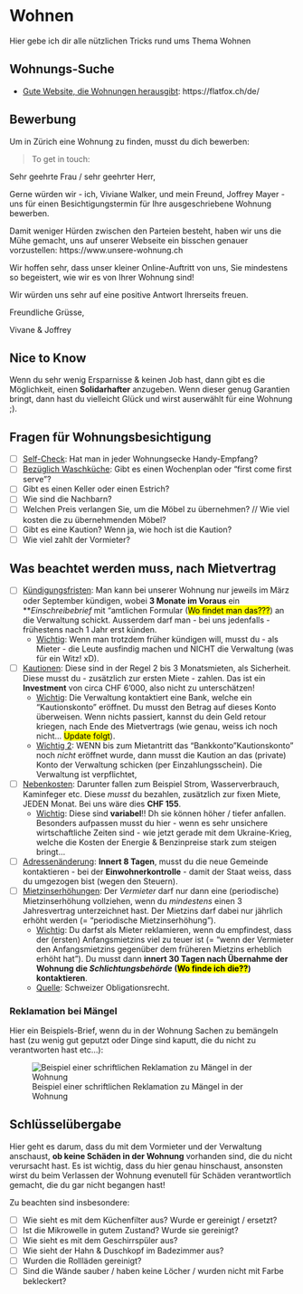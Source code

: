 # Wohnen

Hier gebe ich dir alle nützlichen Tricks rund ums Thema Wohnen

## Wohnungs-Suche

- <u>Gute Website, die Wohnungen herausgibt</u>: https://flatfox.ch/de/

## Bewerbung

Um in Zürich eine Wohnung zu finden, musst du dich bewerben:


> To get in touch: 

Sehr geehrte Frau / sehr geehrter Herr,

Gerne würden wir - ich, Viviane Walker, und mein Freund, Joffrey Mayer - uns für einen Besichtigungstermin für Ihre ausgeschriebene Wohnung bewerben. 

Damit weniger Hürden zwischen den Parteien besteht, haben wir uns die Mühe gemacht, uns auf unserer Webseite ein bisschen genauer vorzustellen: https://www.unsere-wohnung.ch

Wir hoffen sehr, dass unser kleiner Online-Auftritt von uns, Sie mindestens so begeistert, wie wir es von Ihrer Wohnung sind!

Wir würden uns sehr auf eine positive Antwort Ihrerseits freuen.

Freundliche Grüsse,

Vivane & Joffrey

## Nice to Know

Wenn du sehr wenig Ersparnisse & keinen Job hast, dann gibt es die Möglichkeit, einen **Solidarhafter** anzugeben. Wenn dieser genug Garantien bringt, dann hast du vielleicht Glück und wirst auserwählt für eine Wohnung ;).

## Fragen für Wohnungsbesichtigung

- [ ] <u>Self-Check</u>: Hat man in jeder Wohnungsecke Handy-Empfang?
- [ ] <u>Bezüglich Waschküche</u>: Gibt es einen Wochenplan oder "first come first serve"?
- [ ] Gibt es einen Keller oder einen Estrich?
- [ ] Wie sind die Nachbarn?
- [ ] Welchen Preis verlangen Sie, um die Möbel zu übernehmen? // Wie viel kosten die zu übernehmenden Möbel?
- [ ] Gibt es eine Kaution? Wenn ja, wie hoch ist die Kaution?
- [ ] Wie viel zahlt der Vormieter?

## Was beachtet werden muss, nach Mietvertrag

- [ ] <u>Kündigungsfristen</u>: Man kann bei unserer Wohnung nur jeweils im März oder September kündigen, wobei **3 Monate im Voraus** ein **_Einschreibebrief_ mit "amtlichen Formular (<mark>Wo findet man das???</mark>) an die Verwaltung schickt. Ausserdem darf man - bei uns jedenfalls - frühestens nach 1 Jahr erst künden. 
  - <u>Wichtig</u>: Wenn man trotzdem früher kündigen will, musst du - als Mieter - die Leute ausfindig machen und NICHT die Verwaltung (was für ein Witz! xD).
- [ ] <u>Kautionen</u>: Diese sind in der Regel 2 bis 3 Monatsmieten, als Sicherheit. Diese musst du - zusätzlich zur ersten Miete - zahlen. Das ist ein **Investment** von circa CHF 6'000, also nicht zu unterschätzen!
  - <u>Wichtig</u>: Die Verwaltung kontaktiert eine Bank, welche ein "Kautionskonto" eröffnet. Du musst den Betrag auf dieses Konto überweisen. Wenn nichts passiert, kannst du dein Geld retour kriegen, nach Ende des Mietvertrags (wie genau, weiss ich noch nicht... <mark>Update folgt</mark>). 
  - <u>Wichtig 2</u>: WENN bis zum Mietantritt das "Bankkonto"Kautionskonto" noch _nicht_ eröffnet wurde, dann musst die Kaution an das (private) Konto der Verwaltung schicken (per Einzahlungsschein). Die Verwaltung ist verpflichtet, 
- [ ] <u>Nebenkosten</u>: Darunter fallen zum Beispiel Strom, Wasserverbrauch, Kaminfeger etc. Diese _musst_ du bezahlen, zusätzlich zur fixen Miete, JEDEN Monat. Bei uns wäre dies **CHF 155**. 
  - <u>Wichtig</u>: Diese sind **variabel**!! Dh sie können höher / tiefer anfallen. Besonders aufpassen musst du hier - wenn es sehr unsichere wirtschaftliche Zeiten sind - wie jetzt gerade mit dem Ukraine-Krieg, welche die Kosten der Energie & Benzinpreise stark zum steigen bringt...
- [ ] <u>Adressenänderung</u>: **Innert 8 Tagen**, musst du die neue Gemeinde kontaktieren - bei der **Einwohnerkontrolle** - damit der Staat weiss, dass du umgezogen bist (wegen den Steuern). 
- [ ] <u>Mietzinserhöhungen</u>: Der _Vermieter_ darf nur dann eine (periodische) Mietzinserhöhung vollziehen, wenn du _mindestens_ einen 3 Jahresvertrag unterzeichnet hast. Der Mietzins darf dabei nur jährlich erhöht werden (= "periodische Mietzinserhöhung"). 
  - <u>Wichtig</u>: Du darfst als Mieter reklamieren, wenn du empfindest, dass der (ersten) Anfangsmietzins viel zu teuer ist (= "wenn der Vermieter den Anfangsmietzins gegenüber dem früheren Mietzins erheblich erhöht hat"). Du musst dann **innert 30 Tagen nach Übernahme der Wohnung die _Schlichtungsbehörde_ (<mark>Wo finde ich die??</mark>) kontaktieren**.
  - <u>Quelle</u>: Schweizer Obligationsrecht.
  
### Reklamation bei Mängel

Hier ein Beispiels-Brief, wenn du in der Wohnung Sachen zu bemängeln hast (zu wenig gut geputzt oder Dinge sind kaputt, die du nicht zu verantworten hast etc...):

![Beispiel einer schriftlichen Reklamation zu Mängel in der Wohnung](docs/bilder/wohnen/mangel-in-wohnung.jpeg)

## Schlüsselübergabe

Hier geht es darum, dass du mit dem Vormieter und der Verwaltung anschaust, **ob keine Schäden in der Wohnung** vorhanden sind, die du nicht verursacht hast. Es ist wichtig, dass du hier genau hinschaust, ansonsten wirst du beim Verlassen der Wohnung evenutell für Schäden verantwortlich gemacht, die du gar nicht begangen hast!

Zu beachten sind insbesondere:

- [ ] Wie sieht es mit dem Küchenfilter aus? Wurde er gereinigt / ersetzt?
- [ ] Ist die Mikrowelle in gutem Zustand? Wurde sie gereinigt?
- [ ] Wie sieht es mit dem Geschirrspüler aus?
- [ ] Wie sieht der Hahn & Duschkopf im Badezimmer aus?
- [ ] Wurden die Rollläden gereinigt?
- [ ] Sind die Wände sauber / haben keine Löcher / wurden nicht mit Farbe bekleckert?
